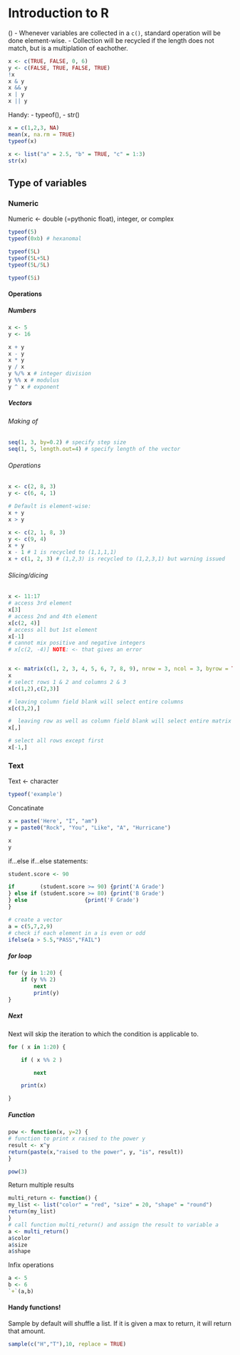 # Introduction to R
()
- Whenever variables are collected in a `c()`, standard operation will be done element-wise.
- Collection will be recycled if the length does not match, but is a multiplation of eachother.

```r
x <- c(TRUE, FALSE, 0, 6)
y <- c(FALSE, TRUE, FALSE, TRUE)
!x
x & y
x && y
x | y
x || y
```

Handy: 
- typeof(), 
- str()
```r
x = c(1,2,3, NA)
mean(x, na.rm = TRUE)
typeof(x)

x <- list("a" = 2.5, "b" = TRUE, "c" = 1:3)
str(x)
```

## Type of variables
### Numeric
Numeric <- double (=pythonic float), integer, or complex
```r
typeof(5)
typeof(0xb) # hexanomal

typeof(5L)
typeof(5L+5L)
typeof(5L/5L)

typeof(5i)
```

#### Operations
##### Numbers
```r
x <- 5
y <- 16

x + y
x - y
x * y
y / x
y %/% x # integer division
y %% x # modulus
y ^ x # exponent
```

##### Vectors

###### Making of
```r
seq(1, 3, by=0.2) # specify step size
seq(1, 5, length.out=4) # specify length of the vector
```

###### Operations
```r
x <- c(2, 8, 3)
y <- c(6, 4, 1)

# Default is element-wise:
x + y
x > y
```

```r
x <- c(2, 1, 8, 3)
y <- c(9, 4)
x + y
x - 1 # 1 is recycled to (1,1,1,1)
x + c(1, 2, 3) # (1,2,3) is recycled to (1,2,3,1) but warning issued
```

###### Slicing/dicing
```r
x <- 11:17
# access 3rd element
x[3]    
# access 2nd and 4th element
x[c(2, 4)]     
# access all but 1st element
x[-1]          
# cannot mix positive and negative integers
# x[c(2, -4)] NOTE: <- that gives an error


x <- matrix(c(1, 2, 3, 4, 5, 6, 7, 8, 9), nrow = 3, ncol = 3, byrow = TRUE)
x
# select rows 1 & 2 and columns 2 & 3
x[c(1,2),c(2,3)]    

# leaving column field blank will select entire columns
x[c(3,2),]    

#  leaving row as well as column field blank will select entire matrix
x[,]    

# select all rows except first
x[-1,]    
```

### Text
Text <- character
```r
typeof('example')
```

Concatinate
```r
x = paste('Here', "I", "am")
y = paste0("Rock", "You", "Like", "A", "Hurricane")

x
y
```







if...else if...else statements:
```r
student.score <- 90

if        (student.score >= 90) {print('A Grade')
} else if (student.score >= 80) {print('B Grade')
} else                  {print('F Grade')
}

# create a vector
a = c(5,7,2,9)
# check if each element in a is even or odd
ifelse(a > 5.5,"PASS","FAIL")
```

##### for loop
```r
for (y in 1:20) {
    if (y %% 2)
        next
        print(y)
}
```


##### Next
Next will skip the iteration to which the condition is applicable to.
```r
for ( x in 1:20) {

    if ( x %% 2 )

        next

    print(x)

}
```

##### Function
```r
pow <- function(x, y=2) {
# function to print x raised to the power y
result <- x^y
return(paste(x,"raised to the power", y, "is", result))
}

pow(3)
```

Return multiple results
```r
multi_return <- function() {
my_list <- list("color" = "red", "size" = 20, "shape" = "round")
return(my_list) 
}
# call function multi_return() and assign the result to variable a
a <- multi_return()
a$color
a$size
a$shape
```


Infix operations
```r
a <- 5
b <- 6
`+`(a,b)
```

#### Handy functions!
Sample by default will shuffle a list.
If it is given a max to return, it will return that amount.
```r
sample(c("H","T"),10, replace = TRUE)


```